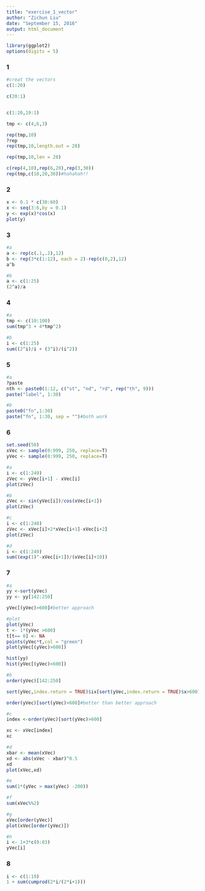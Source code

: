 ```yaml
---
title: "exercise_1_vector"
author: "Zichun Liu"
date: "September 15, 2016"
output: html_document
---
```

```r
library(ggplot2)
options(digits = 5)
```

### 1
```r
#creat the vectors
c(1:20)

c(20:1)


c(1:20,19:1)

tmp <- c(4,6,3)

rep(tmp,10)
?rep
rep(tmp,10,length.out = 28)

rep(tmp,10,len = 28)

c(rep(4,10),rep(6,20),rep(3,30))
rep(tmp,c(10,20,30))#hahahah!!
```

### 2
```r
x <- 0.1 * c(30:60)
x <- seq(3:6,by = 0.1)
y <- exp(x)*cos(x)
plot(y)
```

### 3
```r
#a
a <- rep(c(.1,.2),12)
b <- rep(3*c(1:12), each = 2)-rep(c(0,2),12)
a^b

#b
a <- c(1:25)
(2^a)/a
```

### 4
```r
#a
tmp <- c(10:100)
sum(tmp^3 + 4*tmp^2)

#b
i <- c(1:25)
sum((2^i)/i + (3^i)/(i^2))
```

### 5
```r
#a
?paste
nth <- paste0(1:12, c("st", "nd", "rd", rep("th", 9)))
paste("label", 1:30)

#b
paste0("fn",1:30)
paste("fn", 1:30, sep = "")#both work
```

### 6
```r
set.seed(50)
xVec <- sample(0:999, 250, replace=T)
yVec <- sample(0:999, 250, replace=T)

#a
i <- c(1:249)
zVec <- yVec[i+1] - xVec[i]
plot(zVec)

#b
zVec <- sin(yVec[i])/cos(xVec[i+1])
plot(zVec)

#c
i <- c(1:248)
zVec <- xVec[i]+2*xVec[i+1]-xVec[i+2]
plot(zVec)

#d
i <- c(1:249)
sum((exp(1)^-xVec[i+1])/(xVec[i]+10))

```

### 7
```r
#a
yy <-sort(yVec)
yy <- yy[142:250]

yVec[(yVec)>600]#better approach

#plot
plot(yVec)
t <- 1*(yVec >600)
t[t== 0] <- NA
points(yVec*t,col = "green")
plot(yVec[(yVec)>600])

hist(yy)
hist(yVec[(yVec)>600])

#b
order(yVec)[142:250]

sort(yVec,index.return = TRUE)$ix[sort(yVec,index.return = TRUE)$x>600]#better approach

order(yVec)[sort(yVec)>600]#better than better approach

#c
index <-order(yVec)[sort(yVec)>600]

xc <- xVec[index]
xc

#d
xbar <- mean(xVec)
xd <- abs(xVec - xbar)^0.5
xd
plot(xVec,xd)

#e
sum(1*(yVec > max(yVec) -200))

#f
sum(xVec%%2)

#g
xVec[order(yVec)]
plot(xVec[order(yVec)])

#h
i <- 1+3*c(0:83)
yVec[i]
```

### 8
```r
i <- c(1:19)
1 + sum(cumprod(2*i/(2*i+1)))
```




